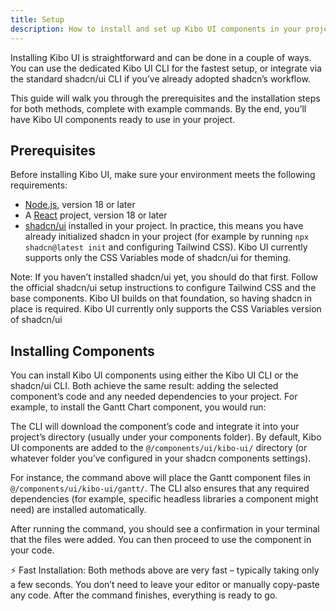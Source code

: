 ```yaml
---
title: Setup
description: How to install and set up Kibo UI components in your project
---
```


Installing Kibo UI is straightforward and can be done in a couple of ways. You can use the dedicated Kibo UI CLI for the fastest setup, or integrate via the standard shadcn/ui CLI if you’ve already adopted shadcn’s workflow.

This guide will walk you through the prerequisites and the installation steps for both methods, complete with example commands. By the end, you’ll have Kibo UI components ready to use in your project.

## Prerequisites

Before installing Kibo UI, make sure your environment meets the following requirements:

- [Node.js](https://nodejs.org/en/download/), version 18 or later
- A [React](https://reactjs.org/docs/getting-started.html) project, version 18 or later
- [shadcn/ui](https://ui.shadcn.com/) installed in your project. In practice, this means you have already initialized shadcn in your project (for example by running `npx shadcn@latest init` and configuring Tailwind CSS). Kibo UI currently supports only the CSS Variables mode of shadcn/ui for theming.

<Callout type="warning">
Note: If you haven’t installed shadcn/ui yet, you should do that first. Follow the official shadcn/ui setup instructions to configure Tailwind CSS and the base components. Kibo UI builds on that foundation, so having shadcn in place is required.
</Callout>

<Callout type="info">
  Kibo UI currently only supports the CSS Variables version of shadcn/ui
</Callout>

## Installing Components

You can install Kibo UI components using either the Kibo UI CLI or the shadcn/ui CLI. Both achieve the same result: adding the selected component’s code and any needed dependencies to your project. For example, to install the Gantt Chart component, you would run:

<Installer packageName="gantt" />

The CLI will download the component’s code and integrate it into your project’s directory (usually under your components folder). By default, Kibo UI components are added to the `@/components/ui/kibo-ui/` directory (or whatever folder you’ve configured in your shadcn components settings).

For instance, the command above will place the Gantt component files in `@/components/ui/kibo-ui/gantt/`. The CLI also ensures that any required dependencies (for example, specific headless libraries a component might need) are installed automatically.

After running the command, you should see a confirmation in your terminal that the files were added. You can then proceed to use the component in your code.

<Callout type="info">
⚡ Fast Installation: Both methods above are very fast – typically taking only a few seconds. You don’t need to leave your editor or manually copy-paste any code. After the command finishes, everything is ready to go.
</Callout>
